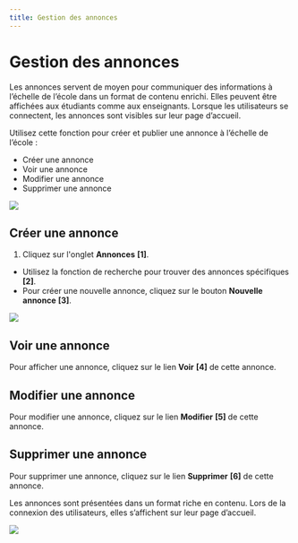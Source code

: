 ```yaml
---
title: Gestion des annonces
---
```




# Gestion des annonces 

 Les annonces servent de moyen pour communiquer des informations à l’échelle de l’école dans un format de contenu enrichi. Elles peuvent être affichées aux étudiants comme aux enseignants. Lorsque les utilisateurs se connectent, les annonces sont visibles sur leur page d’accueil.
 
 Utilisez cette fonction pour créer et publier une annonce à l’échelle de l’école : 
 - Créer une annonce 
 - Voir une annonce 
 - Modifier une annonce 
 - Supprimer une annonce 

 ![]( /img/ulearning/admin/announcement01.png) 

 ## Créer une annonce 

 1. Cliquez sur l'onglet **Annonces** **[1]**. 
   - Utilisez la fonction de recherche pour trouver des annonces spécifiques **[2]**. 
   - Pour créer une nouvelle annonce, cliquez sur le bouton **Nouvelle annonce** **[3]**. 
 
 ![]( /img/ulearning/admin/announcement02.png) 

 ## Voir une annonce 
 Pour afficher une annonce, cliquez sur le lien **Voir** **[4]** de cette annonce. 
 
 ## Modifier une annonce 
 Pour modifier une annonce, cliquez sur le lien **Modifier** **[5]** de cette annonce. 
 
 ## Supprimer une annonce
 Pour supprimer une annonce, cliquez sur le lien **Supprimer** **[6]** de cette annonce.

<Callout type="info" emoji="ℹ️">
  Les annonces sont présentées dans un format riche en contenu. Lors de la connexion des utilisateurs, elles s’affichent sur leur page d’accueil.
</Callout>

![](/img/ulearning/admin/announcement03.png)
